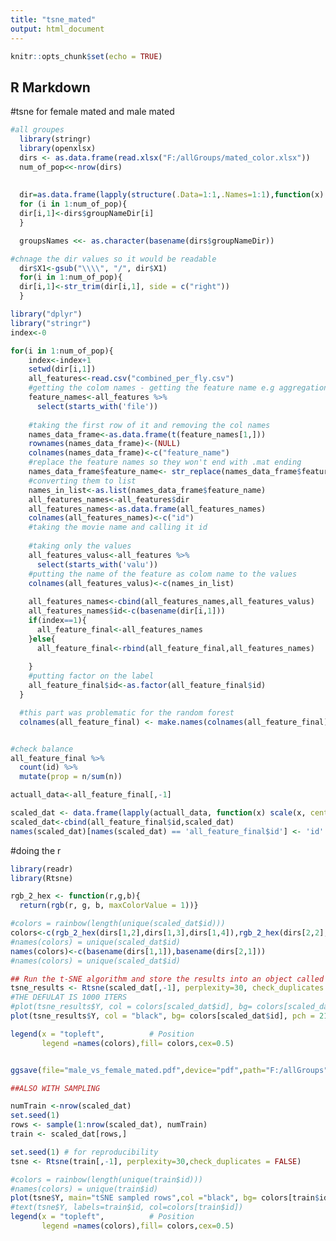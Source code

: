 ```yaml
---
title: "tsne_mated"
output: html_document
---
```


```r
knitr::opts_chunk$set(echo = TRUE)
```

## R Markdown
#tsne for female mated and male mated

```r
#all groupes
  library(stringr)
  library(openxlsx)
  dirs <- as.data.frame(read.xlsx("F:/allGroups/mated_color.xlsx"))
  num_of_pop<<-nrow(dirs)
  
  
  dir=as.data.frame(lapply(structure(.Data=1:1,.Names=1:1),function(x) X = numeric(num_of_pop)))
  for (i in 1:num_of_pop){
  dir[i,1]<-dirs$groupNameDir[i]
  }

  groupsNames <<- as.character(basename(dirs$groupNameDir))

#chnage the dir values so it would be readable
  dir$X1<-gsub("\\\\", "/", dir$X1)
  for(i in 1:num_of_pop){
  dir[i,1]<-str_trim(dir[i,1], side = c("right"))
  }

library("dplyr")
library("stringr")
index<-0

for(i in 1:num_of_pop){
    index<-index+1
    setwd(dir[i,1])
    all_features<-read.csv("combined_per_fly.csv")
    #getting the colom names - getting the feature name e.g aggregation 
    feature_names<-all_features %>%
      select(starts_with('file'))
    
    #taking the first row of it and removing the col names
    names_data_frame<-as.data.frame(t(feature_names[1,]))
    rownames(names_data_frame)<-(NULL)
    colnames(names_data_frame)<-c("feature_name")
    #replace the feature names so they won't end with .mat ending
    names_data_frame$feature_name<- str_replace(names_data_frame$feature_name ,".mat", "")
    #converting them to list
    names_in_list<-as.list(names_data_frame$feature_name)
    all_features_names<-all_features$dir
    all_features_names<-as.data.frame(all_features_names)
    colnames(all_features_names)<-c("id")
    #taking the movie name and calling it id
    
    #taking only the values
    all_features_valus<-all_features %>%
      select(starts_with('valu'))
    #putting the name of the feature as colom name to the values
    colnames(all_features_valus)<-c(names_in_list)
    
    all_features_names<-cbind(all_features_names,all_features_valus)
    all_features_names$id<-c(basename(dir[i,1]))
    if(index==1){
      all_feature_final<-all_features_names
    }else{
      all_feature_final<-rbind(all_feature_final,all_features_names)
      
    }
    #putting factor on the label
    all_feature_final$id<-as.factor(all_feature_final$id)
  }

  #this part was problematic for the random forest
  colnames(all_feature_final) <- make.names(colnames(all_feature_final))


#check balance
all_feature_final %>% 
  count(id) %>% 
  mutate(prop = n/sum(n))

actuall_data<-all_feature_final[,-1]

scaled_dat <- data.frame(lapply(actuall_data, function(x) scale(x, center = FALSE, scale = max(x, na.rm = TRUE)/1)))
scaled_dat<-cbind(all_feature_final$id,scaled_dat)
names(scaled_dat)[names(scaled_dat) == 'all_feature_final$id'] <- 'id'
```

#doing the r

```r
library(readr)
library(Rtsne)

rgb_2_hex <- function(r,g,b){
  return(rgb(r, g, b, maxColorValue = 1))}

#colors = rainbow(length(unique(scaled_dat$id)))
colors<-c(rgb_2_hex(dirs[1,2],dirs[1,3],dirs[1,4]),rgb_2_hex(dirs[2,2],dirs[2,3],dirs[2,4]))
#names(colors) = unique(scaled_dat$id)
names(colors)<-c(basename(dirs[1,1]),basename(dirs[2,1]))
#names(colors) = unique(scaled_dat$id)

## Run the t-SNE algorithm and store the results into an object called tsne_results
tsne_results <- Rtsne(scaled_dat[,-1], perplexity=30, check_duplicates = FALSE)
#THE DEFULAT IS 1000 ITERS
#plot(tsne_results$Y, col = colors[scaled_dat$id], bg= colors[scaled_dat$id], pch = 21, cex = 1.2)
plot(tsne_results$Y, col = "black", bg= colors[scaled_dat$id], pch = 21, cex = 1.2)

legend(x = "topleft",          # Position
       legend =names(colors),fill= colors,cex=0.5)


ggsave(file="male_vs_female_mated.pdf",device="pdf",path="F:/allGroups",units="cm",width=20,height=20,dpi="retina")


```


```r
##ALSO WITH SAMPLING

numTrain <-nrow(scaled_dat)
set.seed(1)
rows <- sample(1:nrow(scaled_dat), numTrain)
train <- scaled_dat[rows,]

set.seed(1) # for reproducibility
tsne <- Rtsne(train[,-1], perplexity=30,check_duplicates = FALSE)

#colors = rainbow(length(unique(train$id)))
#names(colors) = unique(train$id)
plot(tsne$Y, main="tSNE sampled rows",col ="black", bg= colors[train$id],pch = 21, cex = 1.3)
#text(tsne$Y, labels=train$id, col=colors[train$id])
legend(x = "topleft",          # Position
       legend =names(colors),fill= colors,cex=0.5)
```

